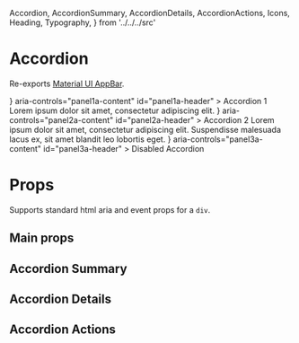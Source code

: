   Accordion,
  AccordionSummary,
  AccordionDetails,
  AccordionActions,
  Icons,
  Heading,
  Typography,
} from '../../../src'

<Meta title="Components/Accordion" component={Accordion} />

# Accordion

Re-exports [Material UI AppBar](https://material-ui.com/components/accordion/).

<Canvas>
  <Story name="default">
    <div>
      <Accordion>
        <AccordionSummary
          expandIcon={<Icons.ExpandMore />}
          aria-controls="panel1a-content"
          id="panel1a-header"
        >
          <Typography>Accordion 1</Typography>
        </AccordionSummary>
        <AccordionDetails>
          <Typography>
            Lorem ipsum dolor sit amet, consectetur adipiscing elit.
          </Typography>
        </AccordionDetails>
      </Accordion>
      <Accordion>
        <AccordionSummary
          expandIcon={<Icons.ExpandMore />}
          aria-controls="panel2a-content"
          id="panel2a-header"
        >
          <Heading.h2>Accordion 2</Heading.h2>
        </AccordionSummary>
        <AccordionDetails>
          <Typography>
            Lorem ipsum dolor sit amet, consectetur adipiscing elit. Suspendisse
            malesuada lacus ex, sit amet blandit leo lobortis eget.
          </Typography>
        </AccordionDetails>
      </Accordion>
      <Accordion disabled>
        <AccordionSummary
          expandIcon={<Icons.ExpandMore />}
          aria-controls="panel3a-content"
          id="panel3a-header"
        >
          <Typography>Disabled Accordion</Typography>
        </AccordionSummary>
      </Accordion>
    </div>
  </Story>
</Canvas>

# Props

Supports standard html aria and event props for a `div`.

## Main props

<ArgsTable of={Accordion} />

## Accordion Summary

<ArgsTable of={AccordionSummary} />

## Accordion Details

<ArgsTable of={AccordionDetails} />

## Accordion Actions

<ArgsTable of={AccordionActions} />
